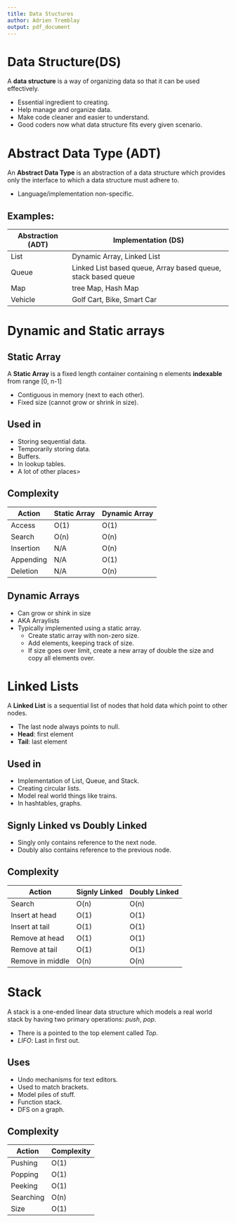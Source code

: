 ```yaml
---
title: Data Stuctures
author: Adrien Tremblay
output: pdf_document
---
```


# Data Structure(DS)

A **data structure** is a way of organizing data so that it can be used effectively. 

* Essential ingredient to creating.
* Help manage and organize data.
* Make code cleaner and easier to understand.
* Good coders now what data structure fits every given scenario.

# Abstract Data Type (ADT)

An **Abstract Data Type** is an abstraction of a data structure which provides only the interface to which a data structure must adhere to.

* Language/implementation non-specific.

## Examples:

Abstraction (ADT) | Implementation (DS)
----- | -----
List | Dynamic Array, Linked List
Queue | Linked List based queue, Array based queue, stack based queue
Map | tree Map, Hash Map
Vehicle | Golf Cart, Bike, Smart Car

# Dynamic and Static arrays

## Static Array

A **Static Array** is a fixed length container containing n elements **indexable** from range [0, n-1]

* Contiguous in memory (next to each other).
* Fixed size (cannot grow or shrink in size).

## Used in

* Storing sequential data.
* Temporarily storing data.
* Buffers.
* In lookup tables.
* A lot of other places>

## Complexity

Action | Static Array | Dynamic Array
----- | ----- | -----
Access | O(1) | O(1)
Search | O(n) | O(n) 
Insertion | N/A | O(n)
Appending | N/A | O(1)
Deletion | N/A | O(n)

## Dynamic Arrays

* Can grow or shink in size
* AKA Arraylists
* Typically implemented using a static array.
  + Create static array with non-zero size.
  + Add elements, keeping track of size.
  + If size goes over limit, create a new array of double the size and copy all elements over.

# Linked Lists

A **Linked List** is a sequential list of nodes that hold data which point to other nodes.

* The last node always points to null.
* **Head**: first element
* **Tail**: last element

## Used in

* Implementation of List, Queue, and Stack.
* Creating circular lists.
* Model real world things like trains.
* In hashtables, graphs.

## Signly Linked vs Doubly Linked

* Singly only contains reference to the next node.
* Doubly also contains reference to the previous node.

## Complexity

Action | Signly Linked | Doubly Linked
----- | ----- | -----
Search | O(n) | O(n) 
Insert at head | O(1) | O(1)
Insert at tail | O(1) | O(1)
Remove at head | O(1) | O(1)
Remove at tail | O(1) | O(1)
Remove in middle | O(n) | O(n)

# Stack

A stack is a one-ended linear data structure which models a real world stack by having two primary operations: *push*, *pop*.

* There is a pointed to the top element called *Top*.
* *LIFO*: Last in first out.

## Uses

* Undo mechanisms for text editors.
* Used to match brackets.
* Model piles of stuff.
* Function stack.
* DFS on a graph.

## Complexity

Action | Complexity  
----- | ----- 
Pushing | O(1)
Popping | O(1)
Peeking | O(1)
Searching | O(n)
Size | O(1)
